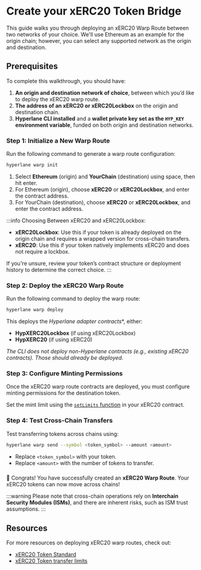# Create your xERC20 Token Bridge

This guide walks you through deploying an xERC20 Warp Route between two networks of your choice. We'll use Ethereum as an example for the origin chain; however, you can select any supported network as the origin and destination.

## Prerequisites

To complete this walkthrough, you should have:

1. **An origin and destination network of choice**, between which you’d like to deploy the xERC20 warp route.
2. **The address of an xERC20 or xERC20Lockbox** on the origin and destination chain. 
3. **Hyperlane CLI installed** and a **wallet private key set as the `HYP_KEY` environment variable**, funded on both origin and destination networks.

### Step 1: Initialize a New Warp Route

Run the following command to generate a warp route configuration:

```bash
hyperlane warp init
```

1. Select **Ethereum** (origin) and **YourChain** (destination) using space, then hit enter.
2. For Ethereum (origin), choose **xERC20** or **xERC20Lockbox**, and enter the contract address. 
3. For YourChain (destination), choose **xERC20** or **xERC20Lockbox**, and enter the contract address. 

:::info
Choosing Between xERC20 and xERC20Lockbox:

- **xERC20Lockbox**: Use this if your token is already deployed on the origin chain and requires a wrapped version for cross-chain transfers.
- **xERC20**: Use this if your token natively implements xERC20 and does not require a lockbox.

If you're unsure, review your token’s contract structure or deployment history to determine the correct choice.
:::

### Step 2: Deploy the xERC20 Warp Route

Run the following command to deploy the warp route:

```bash
hyperlane warp deploy
```

This deploys the *Hyperlane adapter contracts**, either:

- **HypXERC20Lockbox** (if using xERC20Lockbox)
- **HypXERC20** (if using xERC20)

*The CLI does not deploy non-Hyperlane contracts (e.g., existing xERC20 contracts). Those should already be deployed.*

### Step 3: Configure Minting Permissions

Once the xERC20 warp route contracts are deployed, you must configure minting permissions for the destination token.

Set the mint limit using the [`setLimits` function](https://github.com/defi-wonderland/xERC20/blob/main/solidity/contracts/XERC20.sol#L85) in your xERC20 contract.

### Step 4: Test Cross-Chain Transfers

Test transferring tokens across chains using:

```bash
hyperlane warp send --symbol <token_symbol> --amount <amount>
```

- Replace `<token_symbol>` with your token.
- Replace `<amount>` with the number of tokens to transfer.

### 

🎉 Congrats! You have successfully created an **xERC20 Warp Route**. Your xERC20 tokens can now move across chains!

:::warning
Please note that cross-chain operations rely on **Interchain Security Modules (ISMs)**, and there are inherent risks, such as ISM trust assumptions.
:::

## Resources

For more resources on deploying xERC20 warp routes, check out:

- [xERC20 Token Standard](https://github.com/defi-wonderland/xERC20/blob/main/solidity/contracts/XERC20.sol)
- [xERC20 Token transfer limits](./manage-warp-route-limits.mdx)